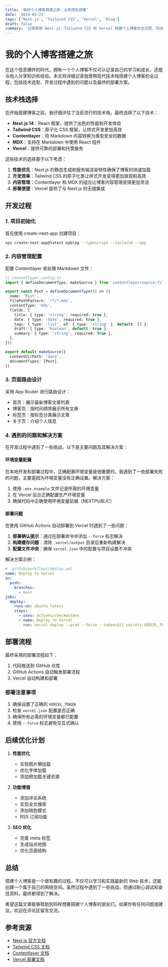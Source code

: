 ```yaml
---
title: '我的个人博客搭建之旅：从构思到部署'
date: '2024-03-21'
tags: ['Next.js', 'Tailwind CSS', 'Vercel', 'Blog']
draft: false
summary: '记录使用 Next.js、Tailwind CSS 和 Vercel 搭建个人博客的全过程，包括遇到的问题和解决方案。'
---
```


# 我的个人博客搭建之旅

在这个信息爆炸的时代，拥有一个个人博客不仅可以记录自己的学习和成长，还能与他人分享知识和经验。本文将详细记录我使用现代技术栈搭建个人博客的全过程，包括技术选型、开发过程中遇到的问题以及最终的部署方案。

## 技术栈选择

在开始搭建博客之前，我仔细评估了当前流行的技术栈，最终选择了以下技术：

- **Next.js 14**：React 框架，提供了出色的性能和开发体验
- **Tailwind CSS**：原子化 CSS 框架，让样式开发更加高效
- **Contentlayer**：将 Markdown 内容转换为类型安全的数据
- **MDX**：支持在 Markdown 中使用 React 组件
- **Vercel**：提供可靠的部署和托管服务

这些技术的选择基于以下考虑：

1. **性能优先**：Next.js 的静态生成和服务端渲染特性确保了博客的快速加载
2. **开发效率**：Tailwind CSS 的原子化类让样式开发变得更加直观和高效
3. **内容管理**：Contentlayer 和 MDX 的组合让博客内容管理变得更加灵活
4. **部署便捷**：Vercel 提供了与 Next.js 的无缝集成

## 开发过程

### 1. 项目初始化

首先使用 create-next-app 创建项目：

```bash
npx create-next-app@latest myblog --typescript --tailwind --app
```

### 2. 内容管理配置

配置 Contentlayer 来处理 Markdown 文件：

```typescript
// contentlayer.config.ts
import { defineDocumentType, makeSource } from 'contentlayer/source-files'

export const Post = defineDocumentType(() => ({
  name: 'Post',
  filePathPattern: `**/*.mdx`,
  contentType: 'mdx',
  fields: {
    title: { type: 'string', required: true },
    date: { type: 'date', required: true },
    tags: { type: 'list', of: { type: 'string' }, default: [] },
    draft: { type: 'boolean', default: true },
    summary: { type: 'string', required: true },
  },
}))

export default makeSource({
  contentDirPath: 'data',
  documentTypes: [Post],
})
```

### 3. 页面路由设计

采用 App Router 进行路由设计：

- 首页：展示最新博客文章列表
- 博客页：按时间顺序展示所有文章
- 标签页：按标签分类展示文章
- 关于页：介绍个人信息

### 4. 遇到的问题和解决方案

在开发过程中遇到了一些挑战，以下是主要问题及其解决方案：

#### 环境变量配置

在本地开发和部署过程中，正确配置环境变量是很重要的。我遇到了一些部署失败的问题，主要是因为环境变量没有正确设置。解决方案：

1. 使用 `.env.example` 文件记录所需的环境变量
2. 在 Vercel 后台正确配置生产环境变量
3. 确保代码中正确使用环境变量前缀（NEXT*PUBLIC*）

#### 部署问题

在使用 GitHub Actions 自动部署到 Vercel 时遇到了一些问题：

1. **部署确认提示**：通过在部署命令中添加 `--force` 标志解决
2. **构建缓存问题**：清除 `.vercel/output` 目录后重新构建解决
3. **配置文件冲突**：确保 `vercel.json` 中的配置与项目设置不冲突

解决方案示例：

```yaml
# .github/workflows/deploy.yml
name: Deploy to Vercel
on:
  push:
    branches:
      - main
jobs:
  deploy:
    runs-on: ubuntu-latest
    steps:
      - uses: actions/checkout@v4
      - name: Deploy to Vercel
        run: vercel deploy --prod --force --token=${{ secrets.VERCEL_TOKEN }}
```

## 部署流程

最终采用的部署流程如下：

1. 代码推送到 GitHub 仓库
2. GitHub Actions 自动触发部署流程
3. Vercel 自动构建和部署

### 部署注意事项

1. 确保设置了正确的 `VERCEL_TOKEN`
2. 检查 `vercel.json` 配置是否正确
3. 确保所有必需的环境变量都已配置
4. 使用 `--force` 标志避免交互式确认

## 后续优化计划

1. **性能优化**

   - 实现图片懒加载
   - 优化字体加载
   - 添加预加载关键资源

2. **功能增强**

   - 添加评论系统
   - 实现全文搜索
   - 添加暗色模式
   - RSS 订阅功能

3. **SEO 优化**
   - 完善 meta 标签
   - 生成站点地图
   - 优化页面结构

## 总结

搭建个人博客是一个很有趣的过程，不仅可以学习和实践最新的 Web 技术，还能创建一个属于自己的网络空间。虽然过程中遇到了一些挑战，但通过耐心调试和查找资料，最终都得到了解决。

希望这篇文章能够帮助到同样想要搭建个人博客的朋友们。如果你有任何问题或建议，欢迎在评论区留言交流。

## 参考资源

- [Next.js 官方文档](https://nextjs.org/docs)
- [Tailwind CSS 文档](https://tailwindcss.com/docs)
- [Contentlayer 文档](https://contentlayer.dev/)
- [Vercel 部署文档](https://vercel.com/docs)
